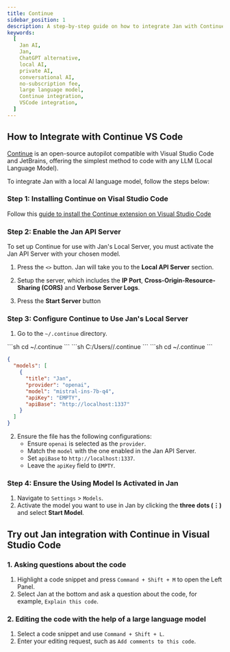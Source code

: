 ```yaml
---
title: Continue
sidebar_position: 1
description: A step-by-step guide on how to integrate Jan with Continue and VS Code.
keywords:
  [
    Jan AI,
    Jan,
    ChatGPT alternative,
    local AI,
    private AI,
    conversational AI,
    no-subscription fee,
    large language model,
    Continue integration,
    VSCode integration,
  ]
---
```


<head>
    <title>Continue</title>
    <meta name="description" content="A step-by-step guide on how to integrate Jan with Continue and Visual Studio Code. Learn how to install the Continue extension on Visual Studio Code, enable Jan's API server, configure Continue to use Jan's local server, and try out Jan integration with Continue in Visual Studio Code for enhanced coding experience."/>
    <meta name="keywords" content="Jan AI, Jan, ChatGPT alternative, local AI, private AI, conversational AI, no-subscription fee, large language model, Continue integration, VSCode integration"/>
    <meta property="og:title" content="Continue"/>
    <meta property="og:description" content="A step-by-step guide on how to integrate Jan with Continue and Visual Studio Code. Learn how to install the Continue extension on Visual Studio Code, enable Jan's API server, configure Continue to use Jan's local server, and try out Jan integration with Continue in Visual Studio Code for enhanced coding experience."/>
    <meta property="og:url" content="https://jan.ai/guides/integration/continue"/>
    <meta name="twitter:card" content="summary"/>
    <meta name="twitter:title" content="Continue"/>
    <meta name="twitter:description" content="A step-by-step guide on how to integrate Jan with Continue and Visual Studio Code. Learn how to install the Continue extension on Visual Studio Code, enable Jan's API server, configure Continue to use Jan's local server, and try out Jan integration with Continue in Visual Studio Code for enhanced coding experience."/>
</head>


## How to Integrate with Continue VS Code

[Continue](https://continue.dev/docs/intro) is an open-source autopilot compatible with Visual Studio Code and JetBrains, offering the simplest method to code with any LLM (Local Language Model).

To integrate Jan with a local AI language model, follow the steps below:

### Step 1: Installing Continue on Visal Studio Code

Follow this [guide to install the Continue extension on Visual Studio Code](https://continue.dev/docs/quickstart)

### Step 2: Enable the Jan API Server

To set up Continue for use with Jan's Local Server, you must activate the Jan API Server with your chosen model.

1. Press the `<>` button. Jan will take you to the **Local API Server** section.

2. Setup the server, which includes the **IP Port**, **Cross-Origin-Resource-Sharing (CORS)** and **Verbose Server Logs**.

3. Press the **Start Server** button

### Step 3: Configure Continue to Use Jan's Local Server
1. Go to the `~/.continue` directory.

<Tabs>
    <TabItem value="mac" label="Mac" default>
    ```sh
    cd ~/.continue
    ```
    </TabItem>
    <TabItem value="windows" label="Windows">
    ```sh
    C:/Users/<your_user_name>/.continue
    ```
    </TabItem>
    <TabItem value="linux" label="Linux">
    ```sh
    cd ~/.continue
    ```
    </TabItem>
</Tabs>

```json title="~/.continue/config.json"
{
  "models": [
    {
      "title": "Jan",
      "provider": "openai",
      "model": "mistral-ins-7b-q4",
      "apiKey": "EMPTY",
      "apiBase": "http://localhost:1337"
    }
  ]
}
```
2. Ensure the file has the following configurations:
    - Ensure `openai` is selected as the `provider`.
    - Match the `model` with the one enabled in the Jan API Server.
    - Set `apiBase` to `http://localhost:1337`.
    - Leave the `apiKey` field to `EMPTY`.

### Step 4: Ensure the Using Model Is Activated in Jan

1. Navigate to `Settings` > `Models`.
2. Activate the model you want to use in Jan by clicking the **three dots (⋮)** and select **Start Model**.

## Try out Jan integration with Continue in Visual Studio Code

### 1. Asking questions about the code

1. Highlight a code snippet and press `Command + Shift + M` to open the Left Panel.
2. Select Jan at the bottom and ask a question about the code, for example, `Explain this code`.

 ### 2. Editing the code with the help of a large language model

1. Select a code snippet and use `Command + Shift + L`.
2. Enter your editing request, such as `Add comments to this code`.
 